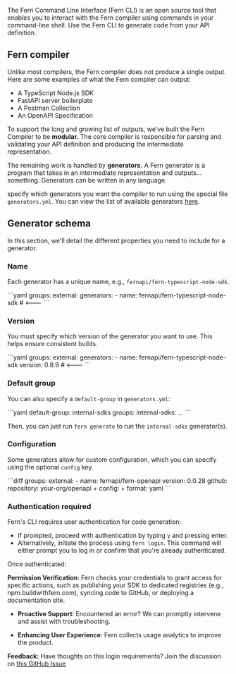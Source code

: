 The Fern Command Line Interface (Fern CLI) is an open source tool that enables you to interact with the Fern compiler using commands in your command-line shell. Use the Fern CLI to generate code from your API definition.

## Fern compiler

Unlike most compilers, the Fern compiler does not produce a single output. Here
are some examples of what the Fern compiler can output:

- A TypeScript Node.js SDK
- FastAPI server boilerplate
- A Postman Collection
- An OpenAPI Specification

To support the long and growing list of outputs, we've built the Fern Compiler
to be **modular.** The core compiler is responsible for parsing and validating
your API definition and producing the intermediate representation.

The remaining work is handled by **generators.** A Fern generator is a program
that takes in an intermediate representation and outputs... something. Generators can be written in any language.

specify which generators you want the compiler to run using the special file
`generators.yml`. You can view the list of available generators [here](https://docs.buildwithfern.com/overview/welcome/generators).

## Generator schema

In this section, we'll detail the different properties you need to include for a
generator.

### Name

Each generator has a unique name, e.g., `fernapi/fern-typescript-node-sdk`.

<CodeBlock title="generators.yml">
```yaml
groups:
  external:
    generators:
      - name: fernapi/fern-typescript-node-sdk # <---
```
</CodeBlock>

### Version

You must specify which version of the generator you want to use. This helps
ensure consistent builds.

<CodeBlock title="generators.yml">
```yaml
groups:
  external:
    generators:
      - name: fernapi/fern-typescript-node-sdk
        version: 0.8.9 # <---
```
</CodeBlock>

### Default group

You can also specify a `default-group` in `generators.yml`:

<CodeBlock title="generators.yml">
```yaml 
default-group: internal-sdks 
groups: 
  internal-sdks: 
    ... 
```
</CodeBlock>

Then, you can just run `fern generate` to run the `internal-sdks` generator(s).

### Configuration

Some generators allow for custom configuration, which you can specify using the optional `config` key.

<CodeBlock title="generators.yml">
```diff 
groups: 
  external: 
    - name: fernapi/fern-openapi 
      version: 0.0.28 
      github: 
        repository: your-org/openapi 
    + config:
      + format: yaml 
```
</CodeBlock>

### Authentication required

Fern's CLI requires user authentication for code generation:

- If prompted, proceed with authentication by typing `y` and pressing enter.
- Alternatively, initiate the process using `fern login`. This command will either prompt you to log in or confirm that you're already authenticated.

Once authenticated:

**Permission Verification**: Fern checks your credentials to grant access for specific actions, such as publishing your SDK to dedicated registries (e.g., npm.buildwithfern.com), syncing code to GitHub, or deploying a documentation site.

- **Proactive Support**: Encountered an error? We can promptly intervene and assist with troubleshooting.

- **Enhancing User Experience**: Fern collects usage analytics to improve the product.

**Feedback:** Have thoughts on this login requirements? Join the discussion on [this GitHub Issue](https://github.com/fern-api/fern/issues/2003)
